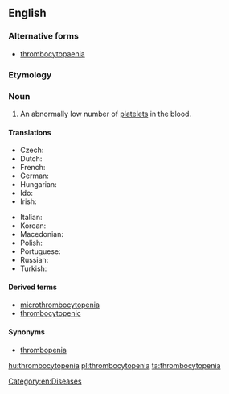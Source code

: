 ==English==
{{wikipedia}}

===Alternative forms===
* [[thrombocytopaenia]]

===Etymology===
{{prefix|thromb|alt1=thrombo-|cytopenia|lang=en}}

===Noun===
{{en-noun|~}}

# {{context|hematology|lang=en}} An abnormally low number of [[platelet]]s in the blood.

====Translations====
{{trans-top|abnormally low platelet count}}
* Czech: {{t|cs|trombocytopenie|f}}
* Dutch: {{t+|nl|trombocytopenie}}
* French: {{t|fr|thrombocytopénie}}
* German: {{t|de|Thrombozytopenie|f}}
* Hungarian: {{t|hu|trombocitopénia}}
* Ido: {{t|io|trombositopenia}}
* Irish: {{t|ga|trombaicítipéine|f}}
{{trans-mid}}
* Italian: {{t+|it|piastrinopenia}}
* Korean: {{t|ko|혈소판감소증|tr=hyeolsopan-gamsojeung}}
* Macedonian: {{t|mk|тромбоцитопенија}}
* Polish: {{t|pl|małopłytkowość}}
* Portuguese: {{t|pt|trombocitopenia}}
* Russian: {{t|ru|тромбоцитопения}}
* Turkish: {{t|tr|trombositopeni}}
{{trans-bottom}}

====Derived terms====
* [[microthrombocytopenia]]
* [[thrombocytopenic]]

====Synonyms====
* [[thrombopenia]]

[[Category:en:Diseases]]

[[hu:thrombocytopenia]]
[[pl:thrombocytopenia]]
[[ta:thrombocytopenia]]